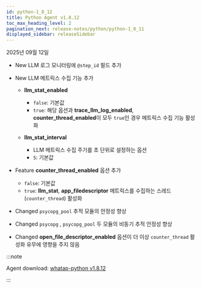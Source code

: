 ```yaml
---
id: python-1_8_12
title: Python Agent v1.8.12
toc_max_heading_level: 2
pagination_next: release-notes/python/python-1_8_11
displayed_sidebar: releaseSidebar
---
```


2025년 09월 12일

- <Status priority='1'>New</Status> LLM 로그 모니터링에 `@step_id` 필드 추가

- <Status priority='1'>New</Status> LLM 메트릭스 수집 기능 추가

    - **llm_stat_enabled** 
        - `false`: 기본값
        - `true`: 해당 옵션과 **trace_llm_log_enabled**, **counter_thread_enabled**이 모두 `true`인 경우 메트릭스 수집 기능 활성화

    - **llm_stat_interval**
        - LLM 메트릭스 수집 주기를 초 단위로 설정하는 옵션
        - `5`: 기본값

- <Status priority='1'>Feature</Status> **counter_thread_enabled** 옵션 추가

    - `false`: 기본값
    - `true`: **llm_stat**, **app_filedescriptor** 메트릭스를 수집하는 스레드(`counter_thread`) 활성화

- <Status priority='1'>Changed</Status> `psycopg_pool` 추적 모듈의 안정성 향상

- <Status priority='1'>Changed</Status> `psycopg` , `psycopg_pool` 두 모듈의 비동기 추적 안정성 향상

- <Status priority='1'>Changed</Status> **open_file_descriptor_enabled** 옵션이 더 이상 `counter_thread` 활성화 유무에 영향을 주지 않음

:::note

Agent download: [whatap-python v1.8.12](https://pypi.org/project/whatap-python/1.8.12/)

:::